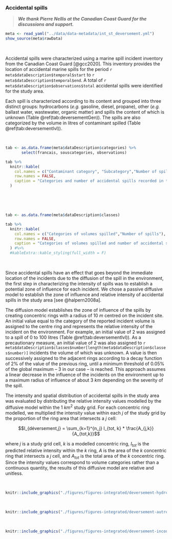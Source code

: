 ### Accidental spills {#deversement}

> ***We thank Pierre Nellis at the Canadian Coast Guard for the discussions and support.***

```r
meta <- read_yaml("../data/data-metadata/int_st_deversement.yml")
show_source(meta$rawData)
```

<br/>

Accidental spills were characterized using a marine spill incident inventory from the Canadian Coast Guard [@gcc2020]. This inventory provides the location of accidental marine spills for the period `r meta$dataDescription$temporal$start` to `r meta$dataDescription$temporal$end`. A total of `r meta$dataDescription$observations$total` accidental spills were identified for the study area.

Each spill is characterized according to its content and grouped into three distinct groups: hydrocarbons (*e.g.* gasoline, diesel, propane), other (*e.g.* ballast water, wastewater, organic matter) and spills the content of which is unknown (Table \@ref(tab:deversementGen)). The spills are also categorized by the volume in litres of contaminant spilled (Table \@ref(tab:deversementlvl)).




<br/>

```r
tab <- as.data.frame(meta$dataDescription$categories) %>%
       select(francais, souscategories, observations)

tab %>%
  knitr::kable(
    col.names = c("Contaminant category", "Subcategory","Number of spills"),
    row.names = FALSE,
    caption = "Categories and number of accidental spills recorded in the St. Lawrence and the Saguenay river between 2016 and 2020 [@gcc2020]."
  )
```

<br/>



<br/>

```r
tab <- as.data.frame(meta$dataDescription$classes)

tab %>%
  knitr::kable(
    col.names = c("Categories of volumes spilled","Number of spills"),
    row.names = FALSE,
    caption = "Categories of volumes spilled and number of accidental spills recorded in the St. Lawrence and the Saguenay river between 2016 and 2020 [@gcc2020]."
  ) #%>%
  #kableExtra::kable_styling(full_width = F)
```

<br/>


<!--
S6: J. Xu, R. Lathrop, International Journal of Geographic Information Science 9,
153 (1995).
-->

Since accidental spills have an effect that goes beyond the immediate location of the incidents due to the diffusion of the spill in the environment, the first step in characterizing the intensity of spills was to establish a potential zone of influence for each incident. We chose a passive diffusive model to establish the zone of influence and relative intensity of accidental spills in the study area [see @halpern2008a].

The diffusion model establishes the zone of influence of the spills by creating concentric rings with a radius of 10 $m$ centred on the incident site. An initial value equal to the category of the reported incident volume is assigned to the centre ring and represents the relative intensity of the incident on the environment. For example, an initial value of 2 was assigned to a spill of 0 to 100 litres (Table \@ref(tab:deversementlvl)). As a precautionary measure, an initial value of 2 was also assigned to `r meta$dataDescription$classes$number[length(meta$dataDescription$classes$number)]` incidents the volume of which was unknown. A value is then successively assigned to the adjacent rings according to a decay function of 2\% of the value of the previous ring, until a minimum threshold of 0.05\% of the global maximum -- 3 in our case -- is reached. This approach assumes a linear decrease in the influence of the incidents on the environment up to a maximum radius of influence of about 3 $km$ depending on the severity of the spill.

The intensity and spatial distribution of accidental spills in the study area was evaluated by distributing the relative intensity values modelled by the diffusive model within the 1 $km^2$ study grid. For each concentric ring modelled, we multiplied the intensity value within each $j$ of the study grid by the proportion of the ring area that intersects a $j$ cell:

$$I_{déversement,j} = \sum_{k=1}^{n_j} I_{tot, k} * \frac{A_{j,k}}{A_{tot,k}}$$

where $j$ is a study grid cell, $k$ is a modelled concentric ring, $I_{tot}$ is the predicted relative intensity within the $k$ ring, $A$ is the area of the $k$ concentric ring that intersects a $j$ cell, and $A_{tot}$ is the total area of the $k$ concentric ring. Since the intensity values correspond to volume categories rather than a continuous quantity, the results of this diffusive model are relative and unitless.

<br>

```r
knitr::include_graphics("./figures/figures-integrated/deversement-hydrocarbures.png")
```

<br>


```r
knitr::include_graphics("./figures/figures-integrated/deversement-autres.png")
```

<br>

```r
knitr::include_graphics("./figures/figures-integrated/deversement-inconnus.png")
```

<br>
